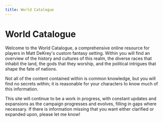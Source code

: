 ```yaml
---
title: World Catalogue
---
```


# World Catalogue

Welcome to the World Catalogue, a comprehensive online resource for players
in Matt DeKrey's custom fantasy setting. Within you will find an overview of the
history and cultures of this realm, the diverse races that inhabit the land, the
gods that they worship, and the political intrigues that shape the fate of
nations.

Not all of the content contained within is common knowledge, but you will find
no secrets within; it is reasonable for your characters to know much of this
information.

This site will continue to be a work in progress, with constant updates and
expansions as the campaign progresses and evolves, filling in gaps where
necessary. If there is information missing that you want either clarified or
expanded upon, please let me know!
